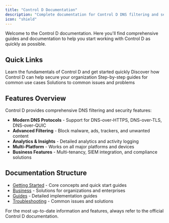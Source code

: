 ```yaml
---
title: "Control D Documentation"
description: "Complete documentation for Control D DNS filtering and security service"
icon: "shield"
---
```


Welcome to the Control D documentation. Here you'll find comprehensive guides and documentation to help you start working with Control D as quickly as possible.

## Quick Links

<CardGroup>
  <Card title="Getting Started" icon="rocket" href="/control-d/getting-started/introduction">
    Learn the fundamentals of Control D and get started quickly
  </Card>
  <Card title="Business Solutions" icon="building" href="/control-d/business/overview">
    Discover how Control D can help secure your organization
  </Card>
  <Card title="Guides" icon="book" href="/control-d/guides/block-internet-schedule">
    Step-by-step guides for common use cases
  </Card>
  <Card title="Troubleshooting" icon="wrench" href="/control-d/troubleshooting/ip-not-authorized">
    Solutions to common issues and problems
  </Card>
</CardGroup>

## Features Overview

Control D provides comprehensive DNS filtering and security features:

- **Modern DNS Protocols** - Support for DNS-over-HTTPS, DNS-over-TLS, DNS-over-QUIC
- **Advanced Filtering** - Block malware, ads, trackers, and unwanted content
- **Analytics & Insights** - Detailed analytics and activity logging
- **Multi-Platform** - Works on all major platforms and devices
- **Business Features** - Multi-tenancy, SIEM integration, and compliance solutions

## Documentation Structure

- [Getting Started](/control-d/getting-started/introduction) - Core concepts and quick start guides
- [Business](/control-d/business/overview) - Solutions for organizations and enterprises
- [Guides](/control-d/guides/block-internet-schedule) - Detailed implementation guides
- [Troubleshooting](/control-d/troubleshooting/ip-not-authorized) - Common issues and solutions

<Tip>
For the most up-to-date information and features, always refer to the official Control D documentation.
</Tip> 